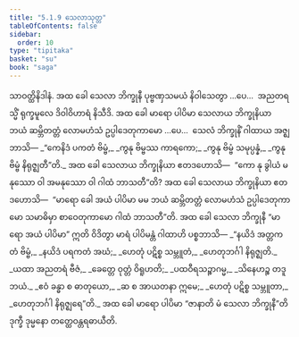 ```yaml
---
title: "5.1.9 သေလာသုတ္တ"
tableOfContents: false
sidebar:
  order: 10
type: "tipitaka"
basket: "su"
book: "saga"
---
```



<DynamicBreadcrumb />

<Division number="170" book="saga">

<Paragraph number="990" book="saga">
သာဝတ္ထိနိဒါနံ. အထ ခေါ သေလာ ဘိက္ခုနီ ပုဗ္ဗဏှသမယံ နိဝါသေတွာ …ပေ…  အညတရသ္မိံ ရုက္ခမူလေ ဒိဝါဝိဟာရံ နိသီဒိ. အထ ခေါ မာရော ပါပိမာ သေလာယ ဘိက္ခုနိယာ ဘယံ ဆမ္ဘိတတ္တံ လောမဟံသံ ဥပ္ပါဒေတုကာမော …ပေ…  သေလံ ဘိက္ခုနိံ ဂါထာယ အဇ္ဈဘာသိ—
</Paragraph>

<Paragraph number="991" type="verses" book="saga">
_“ကေနိဒံ ပကတံ ဗိမ္ဗံ,_  
_ကွနု ဗိမ္ဗဿ ကာရကော;_  
_ကွနု ဗိမ္ဗံ သမုပ္ပန္နံ,_  
_ကွနု ဗိမ္ဗံ နိရုဇ္ဈတီ”တိ._  

</Paragraph>

<Paragraph number="992" book="saga">
အထ ခေါ သေလာယ ဘိက္ခုနိယာ ဧတဒဟောသိ—  “ကော နု ခွါယံ မနုဿော ဝါ အမနုဿော ဝါ ဂါထံ ဘာသတီ”တိ? အထ ခေါ သေလာယ ဘိက္ခုနိယာ ဧတဒဟောသိ—  “မာရော ခေါ အယံ ပါပိမာ မမ ဘယံ ဆမ္ဘိတတ္တံ လောမဟံသံ ဥပ္ပါဒေတုကာမော သမာဓိမှာ စာဝေတုကာမော ဂါထံ ဘာသတီ”တိ. အထ ခေါ သေလာ ဘိက္ခုနီ “မာရော အယံ ပါပိမာ” ဣတိ ဝိဒိတွာ မာရံ ပါပိမန္တံ ဂါထာဟိ ပစ္စဘာသိ—
</Paragraph>

<Paragraph number="993" type="verses" book="saga">
_“နယိဒံ အတ္တကတံ ဗိမ္ဗံ,_  
_နယိဒံ ပရကတံ အဃံ;_  
_ဟေတုံ ပဋိစ္စ သမ္ဘူတံ,_  
_ဟေတုဘင်္ဂါ နိရုဇ္ဈတိ._  

</Paragraph>

<Paragraph number="994" type="verses" book="saga">
_ယထာ အညတရံ ဗီဇံ,_  
_ခေတ္တေ ဝုတ္တံ ဝိရူဟတိ;_  
_ပထဝီရသဉ္စာဂမ္မ,_  
_သိနေဟဉ္စ တဒူဘယံ._  

</Paragraph>

<Paragraph number="995" type="verses" book="saga">
_ဧဝံ ခန္ဓာ စ ဓာတုယော,_  
_ဆ စ အာယတနာ ဣမေ;_  
_ဟေတုံ ပဋိစ္စ သမ္ဘူတာ,_  
_ဟေတုဘင်္ဂါ နိရုဇ္ဈရေ”တိ._  

</Paragraph>

<Paragraph number="996" book="saga">
အထ ခေါ မာရော ပါပိမာ “ဇာနာတိ မံ သေလာ ဘိက္ခုနီ”တိ ဒုက္ခီ ဒုမ္မနော တတ္ထေဝန္တရဓာယီတိ.
</Paragraph>
</Division>